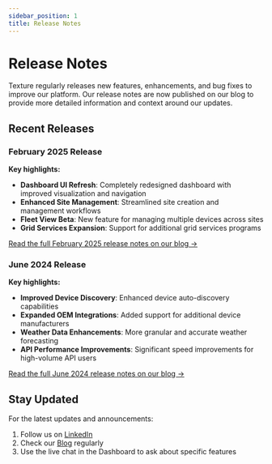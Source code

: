 ```yaml
---
sidebar_position: 1
title: Release Notes
---
```


# Release Notes

Texture regularly releases new features, enhancements, and bug fixes to improve our platform. Our release notes are now published on our blog to provide more detailed information and context around our updates.

## Recent Releases

### February 2025 Release

**Key highlights:**

- **Dashboard UI Refresh**: Completely redesigned dashboard with improved visualization and navigation
- **Enhanced Site Management**: Streamlined site creation and management workflows
- **Fleet View Beta**: New feature for managing multiple devices across sites
- **Grid Services Expansion**: Support for additional grid services programs

[Read the full February 2025 release notes on our blog →](https://www.texturehq.com/blog/texture-february-2025-release-new-features-enhancements)

### June 2024 Release

**Key highlights:**

- **Improved Device Discovery**: Enhanced device auto-discovery capabilities
- **Expanded OEM Integrations**: Added support for additional device manufacturers
- **Weather Data Enhancements**: More granular and accurate weather forecasting
- **API Performance Improvements**: Significant speed improvements for high-volume API users

[Read the full June 2024 release notes on our blog →](https://www.texturehq.com/blog/texture-release-notes-june-2024)

## Stay Updated

For the latest updates and announcements:

1. Follow us on [LinkedIn](https://www.linkedin.com/company/texturehq)
2. Check our [Blog](https://www.texturehq.com/blog) regularly
3. Use the live chat in the Dashboard to ask about specific features